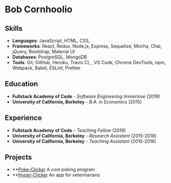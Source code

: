 # Bob Cornhoolio

## Skills

- **Languages**: JavaScript, HTML, CSS, <Popout><Sql /></Popout >
- **Frameworks**: React, Redux, Node.js, Express, Sequelize, Mocha, Chai, jQuery, Bootstrap, Material UI
- **Databases**: PostgreSQL, MongoDB
- **Tools**: Git, GitHub, Heroku, Travis CI, <PostmanPopout />, VS Code, Chrome DevTools, npm, Webpack, Babel, ESLint, Prettier

## Education

- **Fullstack Academy of Code** - _Software Engineering Immersive_ (2019)
- **University of California, Berkeley** - _B.A. in Economics_ (2015)

## Experience

- **Fullstack Academy of Code** - _Teaching Fellow_ (2019)
- **University of California, Berkeley** - _Research Assistant_ (2015-2018)
- **University of California, Berkeley** - _Teaching Assistant_ (2015-2016)

## Projects

- \*\*[Poke-Clicker](my-url.net) A cool poking program
- \*\*[Hyper-Clicker](my-url-two.net) An app for veterinarians
